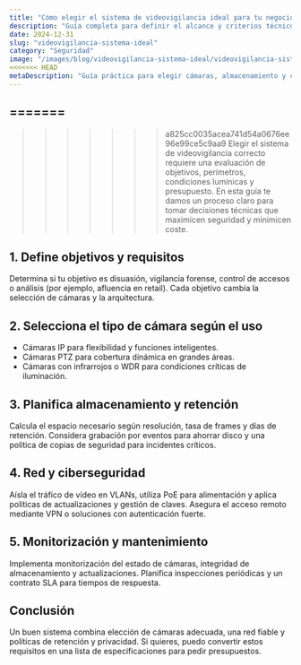 ```yaml
---
title: "Cómo elegir el sistema de videovigilancia ideal para tu negocio"
description: "Guía completa para definir el alcance y criterios técnicos para elegir el sistema de videovigilancia más adecuado."
date: 2024-12-31
slug: "videovigilancia-sistema-ideal"
category: "Seguridad"
image: "/images/blog/videovigilancia-sistema-ideal/videovigilancia-sistema-ideal-hero-001.webp"
<<<<<<< HEAD
metaDescription: "Guía práctica para elegir cámaras, almacenamiento y conectividad en proyectos de videovigilancia adaptados a tu negocio y presupuesto."
---
```


=======
---
>>>>>>> a825cc0035acea741d54a0676ee96e99ce5c9aa9
Elegir el sistema de videovigilancia correcto requiere una evaluación de objetivos, perímetros, condiciones lumínicas y presupuesto. En esta guía te damos un proceso claro para tomar decisiones técnicas que maximicen seguridad y minimicen coste.

## 1. Define objetivos y requisitos

Determina si tu objetivo es disuasión, vigilancia forense, control de accesos o análisis (por ejemplo, afluencia en retail). Cada objetivo cambia la selección de cámaras y la arquitectura.

## 2. Selecciona el tipo de cámara según el uso

- Cámaras IP para flexibilidad y funciones inteligentes.
- Cámaras PTZ para cobertura dinámica en grandes áreas.
- Cámaras con infrarrojos o WDR para condiciones críticas de iluminación.

## 3. Planifica almacenamiento y retención

Calcula el espacio necesario según resolución, tasa de frames y días de retención. Considera grabación por eventos para ahorrar disco y una política de copias de seguridad para incidentes críticos.

## 4. Red y ciberseguridad

Aísla el tráfico de vídeo en VLANs, utiliza PoE para alimentación y aplica políticas de actualizaciones y gestión de claves. Asegura el acceso remoto mediante VPN o soluciones con autenticación fuerte.

## 5. Monitorización y mantenimiento

Implementa monitorización del estado de cámaras, integridad de almacenamiento y actualizaciones. Planifica inspecciones periódicas y un contrato SLA para tiempos de respuesta.

## Conclusión

Un buen sistema combina elección de cámaras adecuada, una red fiable y políticas de retención y privacidad. Si quieres, puedo convertir estos requisitos en una lista de especificaciones para pedir presupuestos.
